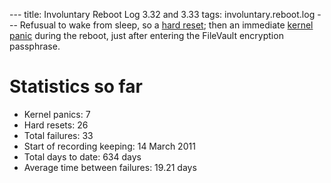 ---
title: Involuntary Reboot Log 3.32 and 3.33
tags: involuntary.reboot.log
---
Refusual to wake from sleep, so a [[hard reset]]; then an immediate [[kernel panic]] during the reboot, just after entering the FileVault encryption passphrase.

= Statistics so far =

* Kernel panics: 7
* Hard resets: 26
* Total failures: 33
* Start of recording keeping: 14 March 2011
* Total days to date: 634 days
* Average time between failures: 19.21 days
